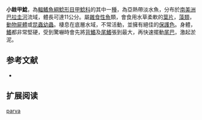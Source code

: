 {{Speciesbox
| name = 小銼甲鯰
| image =  
| image_width = 250px
| image_caption = 
| status = NE
| status_system = IUCN3.1
| genus = Rineloricaria
| species = parva 
| authority = [[Boulenger|Boulenger]], 1895
| synonyms = *''Loricaria parva'',Boulenger, 1895
*''Hemiloricaria parva'',Boulenger, 1895
}}

'''小銼甲鯰'''，為[[輻鰭魚綱|輻鰭魚綱]][[鯰形目|鯰形目]][[甲鯰科|甲鯰科]]的其中一[[種|種]]，為亞熱帶淡水魚，分布於[[南美洲|南美洲]][[巴拉圭河|巴拉圭河]]流域，體長可達11公分。屬[[雜食性|雜食性]][[魚|魚]]類，會食用水草柔軟的[[葉片|葉片]]，[[藻類|藻類]]，[[動物|動物]][[屍體|屍體]]或[[昆蟲|昆蟲]][[幼蟲|幼蟲]]。棲息在底層水域，不常活動，並擁有絕佳的[[保護色|保護色]]。身體，[[鰭|鰭]]都非常堅硬，受到驚嚇時會先將[[背鰭|背鰭]]及[[尾鰭|尾鰭]]張到最大，再快速擺動[[尾巴|尾巴]]，激起淤泥。

==参考文献==
*{{FishBase_species|genus=Rineloricaria|species=parva|year=2014|month=11}}

== 扩展阅读 ==
{{refbegin}}
{{wikispecies-inline|Rineloricaria parva 小銼甲鯰}}
{{refend}}
{{Taxonbar|from=Q3021022}}

[[Category:銼甲鯰屬|parva]]